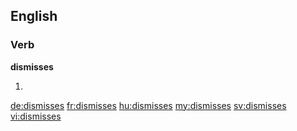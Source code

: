 ==English==

===Verb===
'''dismisses'''

# {{en-third-person singular of|dismiss}}

[[de:dismisses]]
[[fr:dismisses]]
[[hu:dismisses]]
[[my:dismisses]]
[[sv:dismisses]]
[[vi:dismisses]]